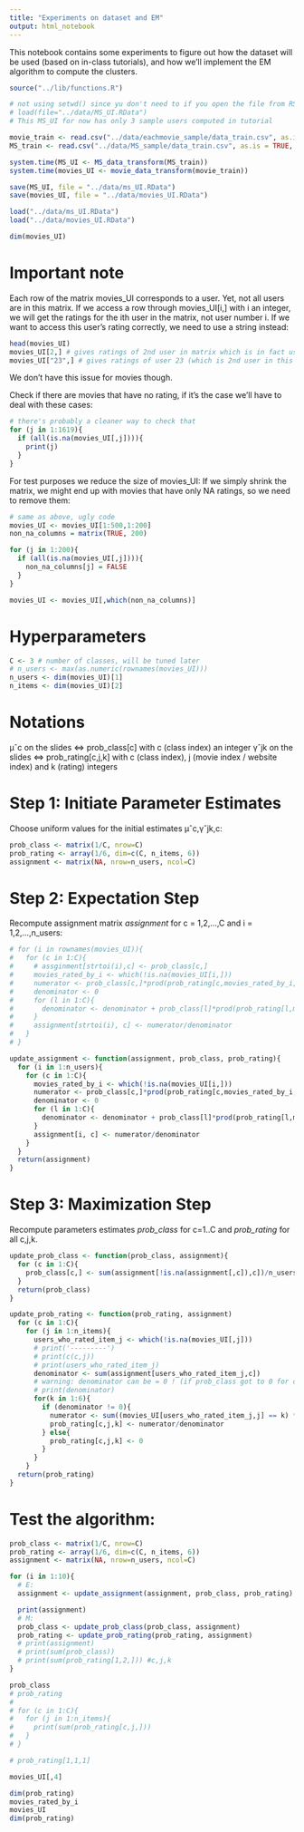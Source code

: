 ```yaml
---
title: "Experiments on dataset and EM"
output: html_notebook
---
```


This notebook contains some experiments to figure out how the dataset will be used (based on in-class tutorials), and how we'll implement the EM algorithm to compute the clusters.

```r
source("../lib/functions.R")
```

```r
# not using setwd() since yu don't need to if you open the file from RStudio
# load(file="../data/MS_UI.RData")
# This MS_UI for now has only 3 sample users computed in tutorial
```


```r
movie_train <- read.csv("../data/eachmovie_sample/data_train.csv", as.is = TRUE, header = TRUE)
MS_train <- read.csv("../data/MS_sample/data_train.csv", as.is = TRUE, header = TRUE)
```

```r
system.time(MS_UI <- MS_data_transform(MS_train))
system.time(movies_UI <- movie_data_transform(movie_train))

save(MS_UI, file = "../data/ms_UI.RData")
save(movies_UI, file = "../data/movies_UI.RData")
```

```r
load("../data/ms_UI.RData")
load("../data/movies_UI.RData")
```


```r
dim(movies_UI)
```

# Important note

Each row of the matrix movies_UI corresponds to a user. Yet, not all users are in this matrix.
If we access a row through movies_UI[i,] with i an integer, we will get the ratings for the ith user in the matrix, not user number i.
If we want to access this user's rating correctly, we need to use a string instead:

```r
head(movies_UI)
movies_UI[2,] # gives ratings of 2nd user in matrix which is in fact user 23
movies_UI["23",] # gives ratings of user 23 (which is 2nd user in this matrix)
```

We don't have this issue for movies though.



Check if there are movies that have no rating, if it's the case we'll have to deal with these cases:

```r
# there's probably a cleaner way to check that
for (j in 1:1619){
  if (all(is.na(movies_UI[,j]))){
    print(j)
  }
}
```

For test purposes we reduce the size of movies_UI:
If we simply shrink the matrix, we might end up with movies that have only NA ratings, so we need to remove them:

```r
# same as above, ugly code
movies_UI <- movies_UI[1:500,1:200]
non_na_columns = matrix(TRUE, 200)

for (j in 1:200){
  if (all(is.na(movies_UI[,j]))){
    non_na_columns[j] = FALSE
  }
}

movies_UI <- movies_UI[,which(non_na_columns)]
```


# Hyperparameters

```r
C <- 3 # number of classes, will be tuned later
# n_users <- max(as.numeric(rownames(movies_UI)))
n_users <- dim(movies_UI)[1]
n_items <- dim(movies_UI)[2]
```

# Notations

μˆc on the  slides <=> prob_class[c] with c (class index) an integer
γˆjk on the slides <=> prob_rating[c,j,k] with c (class index), j (movie index / website index) and k (rating) integers


# Step 1: Initiate Parameter Estimates

Choose uniform values for the initial estimates μˆc,γˆjk,c:

```r
prob_class <- matrix(1/C, nrow=C)
prob_rating <- array(1/6, dim=c(C, n_items, 6))
assignment <- matrix(NA, nrow=n_users, ncol=C)
```

# Step 2: Expectation Step

Recompute assignment matrix *assignment* for c = 1,2,...,C and i = 1,2,...,n_users:

```r
# for (i in rownames(movies_UI)){
#   for (c in 1:C){
#     # assginment[strtoi(i),c] <- prob_class[c,]
#     movies_rated_by_i <- which(!is.na(movies_UI[i,]))
#     numerator <- prob_class[c,]*prod(prob_rating[c,movies_rated_by_i,])
#     denominator <- 0
#     for (l in 1:C){
#       denominator <- denominator + prob_class[l]*prod(prob_rating[l,movies_rated_by_i,])
#     }
#     assignment[strtoi(i), c] <- numerator/denominator
#   }
# }
```

```r
update_assignment <- function(assignment, prob_class, prob_rating){
  for (i in 1:n_users){
    for (c in 1:C){
      movies_rated_by_i <- which(!is.na(movies_UI[i,]))
      numerator <- prob_class[c,]*prod(prob_rating[c,movies_rated_by_i,])
      denominator <- 0
      for (l in 1:C){
        denominator <- denominator + prob_class[l]*prod(prob_rating[l,movies_rated_by_i,])
      }
      assignment[i, c] <- numerator/denominator
    }
  }
  return(assignment)
}
```


# Step 3: Maximization Step

Recompute parameters estimates *prob_class* for c=1..C and *prob_rating* for all c,j,k.

```r
update_prob_class <- function(prob_class, assignment){
  for (c in 1:C){
    prob_class[c,] <- sum(assignment[!is.na(assignment[,c]),c])/n_users
  }
  return(prob_class)
}

update_prob_rating <- function(prob_rating, assignment)
  for (c in 1:C){
    for (j in 1:n_items){
      users_who_rated_item_j <- which(!is.na(movies_UI[,j]))
      # print('---------')
      # print(c(c,j))
      # print(users_who_rated_item_j)
      denominator <- sum(assignment[users_who_rated_item_j,c])
      # warning: denominator can be = 0 ! (if prob_class got to 0 for class c at previous step)
      # print(denominator)
      for(k in 1:6){
        if (denominator != 0){
          numerator <- sum((movies_UI[users_who_rated_item_j,j] == k) * assignment[users_who_rated_item_j,c])
          prob_rating[c,j,k] <- numerator/denominator
        } else{
          prob_rating[c,j,k] <- 0
        }
      }
    }
  return(prob_rating)
}
```


# Test the algorithm:

```r
prob_class <- matrix(1/C, nrow=C)
prob_rating <- array(1/6, dim=c(C, n_items, 6))
assignment <- matrix(NA, nrow=n_users, ncol=C)

for (i in 1:10){
  # E:
  assignment <- update_assignment(assignment, prob_class, prob_rating)

  print(assignment)
  # M:
  prob_class <- update_prob_class(prob_class, assignment)
  prob_rating <- update_prob_rating(prob_rating, assignment)
  # print(assignment)
  # print(sum(prob_class))
  # print(sum(prob_rating[1,2,])) #c,j,k
}

prob_class
# prob_rating
# 
# for (c in 1:C){
#   for (j in 1:n_items){
#     print(sum(prob_rating[c,j,]))
#   }
# }

# prob_rating[1,1,1]
```

```r
movies_UI[,4]
```


```r
dim(prob_rating)
movies_rated_by_i
movies_UI
dim(prob_rating)
```

